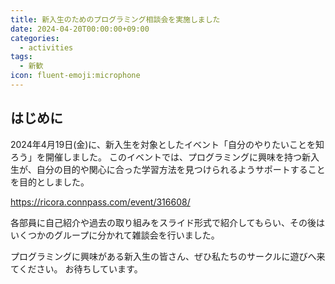 ```yaml
---
title: 新入生のためのプログラミング相談会を実施しました
date: 2024-04-20T00:00:00+09:00
categories:
  - activities
tags:
  - 新歓
icon: fluent-emoji:microphone
---
```


## はじめに

2024年4月19日(金)に、新入生を対象としたイベント「自分のやりたいことを知ろう」を開催しました。
このイベントでは、プログラミングに興味を持つ新入生が、自分の目的や関心に合った学習方法を見つけられるようサポートすることを目的としました。

https://ricora.connpass.com/event/316608/

各部員に自己紹介や過去の取り組みをスライド形式で紹介してもらい、その後はいくつかのグループに分かれて雑談会を行いました。

プログラミングに興味がある新入生の皆さん、ぜひ私たちのサークルに遊びへ来てください。
お待ちしています。
